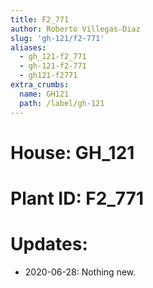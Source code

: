 ```yaml
---
title: F2_771
author: Roberto Villegas-Diaz
slug: 'gh-121/f2-771'
aliases:
  - gh_121-f2_771
  - gh-121-f2-771
  - gh121-f2771
extra_crumbs:
  name: GH121
  path: /label/gh-121
---
```


# **House**: GH_121
# **Plant ID**: F2_771
# **Updates**: 
 - 2020-06-28: Nothing new.
